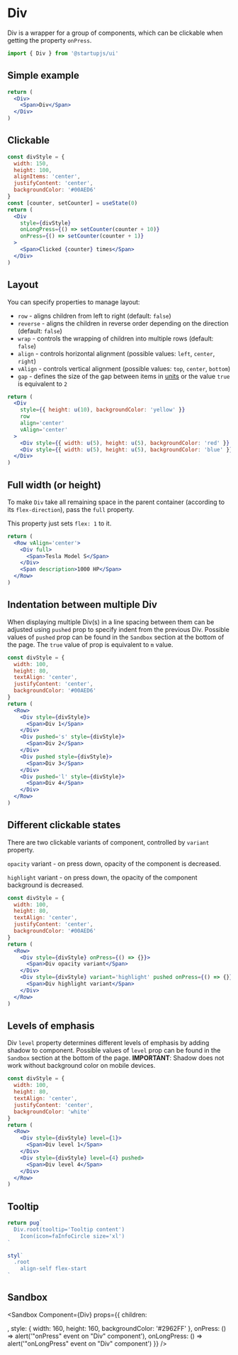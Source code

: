 
# Div

Div is a wrapper for a group of components, which can be clickable when getting the property `onPress`.

```jsx
import { Div } from '@startupjs/ui'
```

## Simple example
```jsx example
return (
  <Div>
    <Span>Div</Span>
  </Div>
)
```

## Clickable

```jsx example
const divStyle = {
  width: 150,
  height: 100,
  alignItems: 'center',
  justifyContent: 'center',
  backgroundColor: '#00AED6'
}
const [counter, setCounter] = useState(0)
return (
  <Div
    style={divStyle}
    onLongPress={() => setCounter(counter + 10)}
    onPress={() => setCounter(counter + 1)}
  >
    <Span>Clicked {counter} times</Span>
  </Div>
)
```

## Layout

You can specify properties to manage layout:

- `row` - aligns children from left to right (default: `false`)
- `reverse` - aligns the children in reverse order depending on the direction (default: `false`)
- `wrap` - controls the wrapping of children into multiple rows (default: `false`)
- `align` - controls horizontal alignment (possible values: `left`, `center`, `right`)
- `vAlign` - controls vertical alignment (possible values: `top`, `center`, `bottom`)
- `gap` - defines the size of the gap between items in [units](/docs/tutorial/TricksWithStyles#units) or the value `true` is equivalent to `2`

```jsx example
return (
  <Div
    style={{ height: u(10), backgroundColor: 'yellow' }}
    row
    align='center'
    vAlign='center'
  >
    <Div style={{ width: u(5), height: u(5), backgroundColor: 'red' }} />
    <Div style={{ width: u(5), height: u(5), backgroundColor: 'blue' }} pushed />
  </Div>
)
```

## Full width (or height)

To make `Div` take all remaining space in the parent container (according to its `flex-direction`), pass the `full` property.

This property just sets `flex: 1` to it.

```jsx example
return (
  <Row vAlign='center'>
    <Div full>
      <Span>Tesla Model S</Span>
    </Div>
    <Span description>1000 HP</Span>
  </Row>
)
```

## Indentation between multiple Div

When displaying multiple Div(s) in a line spacing between them can be adjusted using `pushed` prop to specify indent from the previous Div. Possible values of `pushed` prop can be found in the `Sandbox` section at the bottom of the page. The `true` value of prop is equivalent to `m` value.

```jsx example
const divStyle = {
  width: 100,
  height: 80,
  textAlign: 'center',
  justifyContent: 'center',
  backgroundColor: '#00AED6'
}
return (
  <Row>
    <Div style={divStyle}>
      <Span>Div 1</Span>
    </Div>
    <Div pushed='s' style={divStyle}>
      <Span>Div 2</Span>
    </Div>
    <Div pushed style={divStyle}>
      <Span>Div 3</Span>
    </Div>
    <Div pushed='l' style={divStyle}>
      <Span>Div 4</Span>
    </Div>
  </Row>
)
```

## Different clickable states

There are two clickable variants of component, controlled by `variant` property.

`opacity` variant - on press down, opacity of the component is decreased.

`highlight` variant - on press down, the opacity of the component background  is decreased.

```jsx example
const divStyle = {
  width: 100,
  height: 80,
  textAlign: 'center',
  justifyContent: 'center',
  backgroundColor: '#00AED6'
}
return (
  <Row>
    <Div style={divStyle} onPress={() => {}}>
      <Span>Div opacity variant</Span>
    </Div>
    <Div style={divStyle} variant='highlight' pushed onPress={() => {}}>
      <Span>Div highlight variant</Span>
    </Div>
  </Row>
)
```

## Levels of emphasis

Div `level` property determines different levels of emphasis by adding shadow to component. Possible values of `level` prop can be found in the `Sandbox` section at the bottom of the page.
**IMPORTANT**: Shadow does not work without background color on mobile devices.

```jsx example
const divStyle = {
  width: 100,
  height: 80,
  textAlign: 'center',
  justifyContent: 'center',
  backgroundColor: 'white'
}
return (
  <Row>
    <Div style={divStyle} level={1}>
      <Span>Div level 1</Span>
    </Div>
    <Div style={divStyle} level={4} pushed>
      <Span>Div level 4</Span>
    </Div>
  </Row>
)
```

## Tooltip

```jsx example
return pug`
  Div.root(tooltip='Tooltip content')
    Icon(icon=faInfoCircle size='xl')
`

styl`
  .root
    align-self flex-start
`
```

## Sandbox

<Sandbox
  Component={Div}
  props={{
    children: <Div styleName='child' />,
    style: { width: 160, height: 160, backgroundColor: '#2962FF' },
    onPress: () => alert('"onPress" event on "Div" component'),
    onLongPress: () => alert('"onLongPress" event on "Div" component')
  }}
/>
